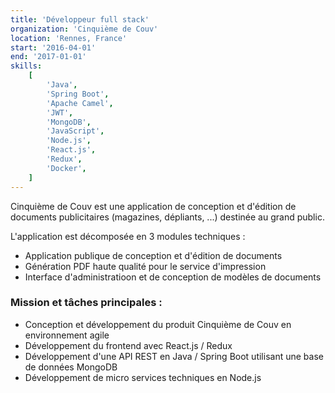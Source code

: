 ```yaml
---
title: 'Développeur full stack'
organization: 'Cinquième de Couv'
location: 'Rennes, France'
start: '2016-04-01'
end: '2017-01-01'
skills:
    [
        'Java',
        'Spring Boot',
        'Apache Camel',
        'JWT',
        'MongoDB',
        'JavaScript',
        'Node.js',
        'React.js',
        'Redux',
        'Docker',
    ]
---
```


Cinquième de Couv est une application de conception et d'édition de documents publicitaires (magazines, dépliants, ...) destinée au grand public.

L'application est décomposée en 3 modules techniques :

-   Application publique de conception et d'édition de documents
-   Génération PDF haute qualité pour le service d'impression
-   Interface d'administratioon et de conception de modèles de documents

### Mission et tâches principales :

-   Conception et développement du produit Cinquième de Couv en environnement agile
-   Développement du frontend avec React.js / Redux
-   Développement d'une API REST en Java / Spring Boot utilisant une base de données MongoDB
-   Développement de micro services techniques en Node.js
